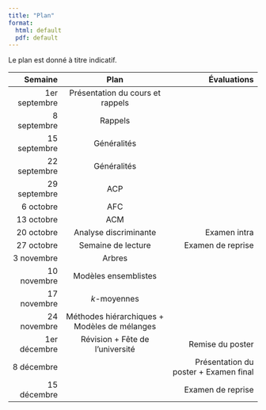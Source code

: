 ```yaml
--- 
title: "Plan"
format: 
  html: default
  pdf: default
--- 
```



Le plan est donné à titre indicatif.

| Semaine | Plan | Évaluations |
| ------: | :--: | ----------: |
| 1er septembre | Présentation du cours et rappels | |
| 8 septembre | Rappels | |
| 15 septembre | Généralités | |
| 22 septembre | Généralités | |
| 29 septembre | ACP | |
| 6 octobre | AFC | |
| 13 octobre | ACM | |
| 20 octobre | Analyse discriminante | Examen intra |
| 27 octobre | Semaine de lecture | Examen de reprise |
| 3 novembre | Arbres | |
| 10 novembre | Modèles ensemblistes | |
| 17 novembre | $k$-moyennes | |
| 24 novembre | Méthodes hiérarchiques + Modèles de mélanges | |
| 1er décembre | Révision + Fête de l'université | Remise du poster |
| 8 décembre | | Présentation du poster + Examen final |
| 15 décembre | | Examen de reprise |

